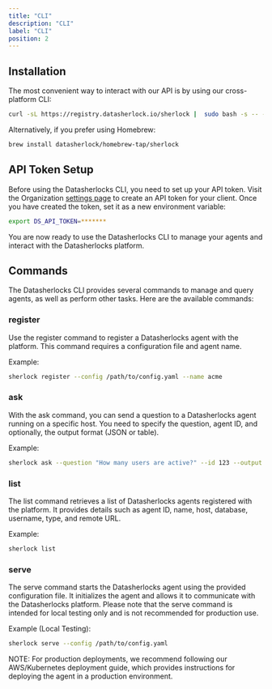 ```yaml
---
title: "CLI"
description: "CLI"
label: "CLI"
position: 2
---
```


##  Installation
The most convenient way to interact with our API is by using our cross-platform CLI:

```bash
curl -sL https://registry.datasherlock.io/sherlock |  sudo bash -s -- -b /usr/local/bin
```

Alternatively, if you prefer using Homebrew:

```bash
brew install datasherlock/homebrew-tap/sherlock
```

## API Token Setup

Before using the Datasherlocks CLI, you need to set up your API token. Visit the Organization [settings page](https://datasherlock.io/settings/organization/tokens) to create an API token for your client. Once you have created the token, set it as a new environment variable:

```bash
export DS_API_TOKEN=*******
```

You are now ready to use the Datasherlocks CLI to manage your agents and interact with the Datasherlocks platform.

## Commands

The Datasherlocks CLI provides several commands to manage and query agents, as well as perform other tasks. Here are the available commands:

### register

Use the register command to register a Datasherlocks agent with the platform. This command requires a configuration file and agent name.

Example:
```bash
sherlock register --config /path/to/config.yaml --name acme
```

### ask

With the ask command, you can send a question to a Datasherlocks agent running on a specific host. You need to specify the question, agent ID, and optionally, the output format (JSON or table).

Example:
```bash
sherlock ask --question "How many users are active?" --id 123 --output table
```

### list

The list command retrieves a list of Datasherlocks agents registered with the platform. It provides details such as agent ID, name, host, database, username, type, and remote URL.

Example:
```bash
sherlock list
```

### serve 

The serve command starts the Datasherlocks agent using the provided configuration file. It initializes the agent and allows it to communicate with the Datasherlocks platform. Please note that the serve command is intended for local testing only and is not recommended for production use.

Example (Local Testing):

```bash
sherlock serve --config /path/to/config.yaml
```

NOTE: For production deployments, we recommend following our AWS/Kubernetes deployment guide, which provides instructions for deploying the agent in a production environment.